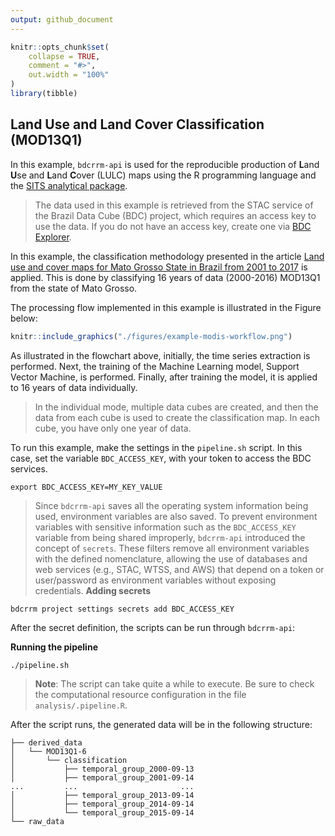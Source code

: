 ```yaml
---
output: github_document
---
```


<!-- README.md is generated from README.Rmd. Please edit that file -->

```r
knitr::opts_chunk$set(
    collapse = TRUE,
    comment = "#>",
    out.width = "100%"
)
library(tibble)
```

## Land Use and Land Cover Classification (MOD13Q1)

In this example, `bdcrrm-api` is used for the reproducible production of **L**and **U**se and **L**and **C**over (LULC) maps using the R programming language and the [SITS analytical package](github.com/e-sensing/sits).

> The data used in this example is retrieved from the STAC service of the Brazil Data Cube (BDC) project, which requires an access key to use the data. If you do not have an access key, create one via [BDC Explorer](https://brazildatacube.dpi.inpe.br/portal/explore).

In this example, the classification methodology presented in the article [Land use and cover maps for Mato Grosso State in Brazil from 2001 to 2017](https://www.nature.com/articles/s41597-020-0371-4) is applied. This is done by classifying 16 years of data (2000-2016) MOD13Q1 from the state of Mato Grosso.

The processing flow implemented in this example is illustrated in the Figure below:

<div align="center">
```r
knitr::include_graphics("./figures/example-modis-workflow.png")
```
</div>

As illustrated in the flowchart above, initially, the time series extraction is performed. Next, the training of the Machine Learning model, Support Vector Machine, is performed. Finally, after training the model, it is applied to 16 years of data individually.

> In the individual mode, multiple data cubes are created, and then the data from each cube is used to create the classification map. In each cube, you have only one year of data.

To run this example, make the settings in the `pipeline.sh` script. In this case, set the variable `BDC_ACCESS_KEY`, with your token to access the BDC services.

```shell
export BDC_ACCESS_KEY=MY_KEY_VALUE
```

> Since `bdcrrm-api` saves all the operating system information being used, environment variables are also saved. To prevent environment variables with sensitive information such as the `BDC_ACCESS_KEY` variable from being shared improperly, `bdcrrm-api` introduced the concept of `secrets`. These filters remove all environment variables with the defined nomenclature, allowing the use of databases and web services (e.g., STAC, WTSS, and AWS) that depend on a token or user/password as environment variables without exposing credentials.
**Adding secrets**

```shell
bdcrrm project settings secrets add BDC_ACCESS_KEY
```

After the secret definition, the scripts can be run through `bdcrrm-api`:

**Running the pipeline**

```shell
./pipeline.sh
```

> **Note**: The script can take quite a while to execute. Be sure to check the computational resource configuration in the file `analysis/.pipeline.R`.

After the script runs, the generated data will be in the following structure:

```
├── derived_data
│   └── MOD13Q1-6
│       └── classification
│           ├── temporal_group_2000-09-13
│           ├── temporal_group_2001-09-14
...         ...                       ...
│           ├── temporal_group_2013-09-14
│           ├── temporal_group_2014-09-14
│           └── temporal_group_2015-09-14
└── raw_data
```
